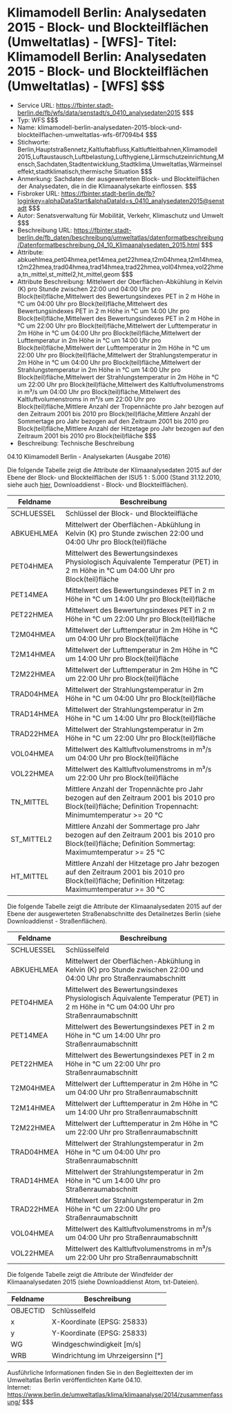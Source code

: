 # Klimamodell Berlin: Analysedaten 2015 - Block- und Blockteilflächen (Umweltatlas) - [WFS]- Titel: Klimamodell Berlin: Analysedaten 2015 - Block- und Blockteilflächen (Umweltatlas) - [WFS] $$$
- Service URL: https://fbinter.stadt-berlin.de/fb/wfs/data/senstadt/s_0410_analysedaten2015 $$$
- Typ: WFS $$$
- Name: klimamodell-berlin-analysedaten-2015-block-und-blockteilflachen-umweltatlas-wfs-6f7094b4 $$$
- Stichworte: Berlin,Hauptstraßennetz,Kaltluftabfluss,Kaltluftleitbahnen,Klimamodell 2015,Luftaustausch,Luftbelastung,Lufthygiene,Lärmschutzeinrichtung,Mensch,Sachdaten,Stadtentwicklung,Stadtklima,Umweltatlas,Wärmeinseleffekt,stadtklimatisch,thermische Situation $$$
- Anmerkung: Sachdaten der ausgewerteten Block- und Blockteilflächen der Analysedaten, die in die Klimaanalysekarte einflossen. $$$
- Fisbroker URL: https://fbinter.stadt-berlin.de/fb?loginkey=alphaDataStart&alphaDataId=s_0410_analysedaten2015@senstadt $$$
- Autor: Senatsverwaltung für Mobilität, Verkehr, Klimaschutz und Umwelt $$$
- Beschreibung URL: https://fbinter.stadt-berlin.de/fb_daten/beschreibung/umweltatlas/datenformatbeschreibung/Datenformatbeschreibung_04_10_Klimaanalysedaten_2015.html $$$
- Attribute: abkuehlmea,pet04hmea,pet14mea,pet22hmea,t2m04hmea,t2m14hmea,t2m22hmea,trad04hmea,trad14hmea,trad22hmea,vol04hmea,vol22hmea,tn_mittel,st_mittel2,ht_mittel,geom $$$
- Attribute Beschreibung: Mittelwert der Oberflächen-Abkühlung in Kelvin (K) pro Stunde zwischen 22:00 und 04:00 Uhr pro Block(teil)fläche,Mittelwert des Bewertungsindexes PET in 2 m Höhe in °C um 04:00 Uhr pro Block(teil)fläche,Mittelwert des Bewertungsindexes PET in 2 m Höhe in °C um 14:00 Uhr pro Block(teil)fläche,Mittelwert des Bewertungsindexes PET in 2 m Höhe in °C um 22:00 Uhr pro Block(teil)fläche,Mittelwert der Lufttemperatur in 2m Höhe in °C um 04:00 Uhr pro Block(teil)fläche,Mittelwert der Lufttemperatur in 2m Höhe in °C um 14:00 Uhr pro Block(teil)fläche,Mittelwert der Lufttemperatur in 2m Höhe in °C um 22:00 Uhr pro Block(teil)fläche,Mittelwert der Strahlungstemperatur in 2m Höhe in °C um 04:00 Uhr pro Block(teil)fläche,Mittelwert der Strahlungstemperatur in 2m Höhe in °C um 14:00 Uhr pro Block(teil)fläche,Mittelwert der Strahlungstemperatur in 2m Höhe in °C um 22:00 Uhr pro Block(teil)fläche,Mittelwert des Kaltluftvolumenstroms in  m³/s um 04:00 Uhr pro Block(teil)fläche,Mittelwert des Kaltluftvolumenstroms in  m³/s um 22:00 Uhr pro Block(teil)fläche,Mittlere Anzahl der Tropennächte pro Jahr bezogen auf den Zeitraum 2001 bis 2010 pro Block(teil)fläche,Mittlere Anzahl der Sommertage pro Jahr  bezogen auf den Zeitraum 2001 bis 2010 pro Block(teil)fläche,Mittlere Anzahl der Hitzetage pro Jahr bezogen auf den Zeitraum 2001 bis 2010 pro Block(teil)fläche $$$
- Beschreibung: Technische Beschreibung 

04.10 Klimamodell Berlin - Analysekarten (Ausgabe 2016)

Die folgende Tabelle zeigt die Attribute der Klimaanalysedaten 2015 auf der Ebene der Block- und Blockteilflächen der ISU5 1 : 5.000 (Stand 31.12.2010, siehe auch [hier](Datenformatbeschreibung%5Fklimamodell%5Fanalysedaten%5F2015%5Fblock%5Fund%5Fblockteilflaechen.pdf), Downloaddienst - Block- und Blockteilflächen).

| **Feldname** | **Beschreibung**                                                                                                                                           |
| ------------ | ---------------------------------------------------------------------------------------------------------------------------------------------------------- |
| SCHLUESSEL   | Schlüssel der Block- und Blockteilfläche                                                                                                                   |
| ABKUEHLMEA   | Mittelwert der Oberflächen-Abkühlung in Kelvin (K) pro Stunde zwischen 22:00 und 04:00 Uhr pro Block(teil)fläche                                           |
| PET04HMEA    | Mittelwert des Bewertungsindexes Physiologisch Äquivalente Temperatur (PET) in 2 m Höhe in °C um 04:00 Uhr pro Block(teil)fläche                           |
| PET14MEA     | Mittelwert des Bewertungsindexes PET in 2 m Höhe in °C um 14:00 Uhr pro Block(teil)fläche                                                                  |
| PET22HMEA    | Mittelwert des Bewertungsindexes PET in 2 m Höhe in °C um 22:00 Uhr pro Block(teil)fläche                                                                  |
| T2M04HMEA    | Mittelwert der Lufttemperatur in 2m Höhe in °C um 04:00 Uhr pro Block(teil)fläche                                                                          |
| T2M14HMEA    | Mittelwert der Lufttemperatur in 2m Höhe in °C um 14:00 Uhr pro Block(teil)fläche                                                                          |
| T2M22HMEA    | Mittelwert der Lufttemperatur in 2m Höhe in °C um 22:00 Uhr pro Block(teil)fläche                                                                          |
| TRAD04HMEA   | Mittelwert der Strahlungstemperatur in 2m Höhe in °C um 04:00 Uhr pro Block(teil)fläche                                                                    |
| TRAD14HMEA   | Mittelwert der Strahlungstemperatur in 2m Höhe in °C um 14:00 Uhr pro Block(teil)fläche                                                                    |
| TRAD22HMEA   | Mittelwert der Strahlungstemperatur in 2m Höhe in °C um 22:00 Uhr pro Block(teil)fläche                                                                    |
| VOL04HMEA    | Mittelwert des Kaltluftvolumenstroms in m³/s um 04:00 Uhr pro Block(teil)fläche                                                                            |
| VOL22HMEA    | Mittelwert des Kaltluftvolumenstroms in m³/s um 22:00 Uhr pro Block(teil)fläche                                                                            |
| TN\_MITTEL   | Mittlere Anzahl der Tropennächte pro Jahr bezogen auf den Zeitraum 2001 bis 2010 pro Block(teil)fläche; Definition Tropennacht: Minimumtemperatur >= 20 °C |
| ST\_MITTEL2  | Mittlere Anzahl der Sommertage pro Jahr bezogen auf den Zeitraum 2001 bis 2010 pro Block(teil)fläche; Definition Sommertag: Maximumtemperatur >= 25 °C     |
| HT\_MITTEL   | Mittlere Anzahl der Hitzetage pro Jahr bezogen auf den Zeitraum 2001 bis 2010 pro Block(teil)fläche; Definition Hitzetag: Maximumtemperatur >= 30 °C       |

Die folgende Tabelle zeigt die Attribute der Klimaanalysedaten 2015 auf der Ebene der ausgewerteten Straßenabschnitte des Detailnetzes Berlin (siehe Downloaddienst - Straßenflächen).

| **Feldname** | **Beschreibung**                                                                                                                    |
| ------------ | ----------------------------------------------------------------------------------------------------------------------------------- |
| SCHLUESSEL   | Schlüsselfeld                                                                                                                       |
| ABKUEHLMEA   | Mittelwert der Oberflächen-Abkühlung in Kelvin (K) pro Stunde zwischen 22:00 und 04:00 Uhr pro Straßenraumabschnitt                 |
| PET04HMEA    | Mittelwert des Bewertungsindexes Physiologisch Äquivalente Temperatur (PET) in 2 m Höhe in °C um 04:00 Uhr pro Straßenraumabschnitt |
| PET14MEA     | Mittelwert des Bewertungsindexes PET in 2 m Höhe in °C um 14:00 Uhr pro Straßenraumabschnitt                                        |
| PET22HMEA    | Mittelwert des Bewertungsindexes PET in 2 m Höhe in °C um 22:00 Uhr pro Straßenraumabschnitt                                        |
| T2M04HMEA    | Mittelwert der Lufttemperatur in 2m Höhe in °C um 04:00 Uhr pro Straßenraumabschnitt                                                |
| T2M14HMEA    | Mittelwert der Lufttemperatur in 2m Höhe in °C um 14:00 Uhr pro Straßenraumabschnitt                                                |
| T2M22HMEA    | Mittelwert der Lufttemperatur in 2m Höhe in °C um 22:00 Uhr pro Straßenraumabschnitt                                                |
| TRAD04HMEA   | Mittelwert der Strahlungstemperatur in 2m Höhe in °C um 04:00 Uhr pro Straßenraumabschnitt                                          |
| TRAD14HMEA   | Mittelwert der Strahlungstemperatur in 2m Höhe in °C um 14:00 Uhr pro Straßenraumabschnitt                                          |
| TRAD22HMEA   | Mittelwert der Strahlungstemperatur in 2m Höhe in °C um 22:00 Uhr pro Straßenraumabschnitt                                          |
| VOL04HMEA    | Mittelwert des Kaltluftvolumenstroms in m³/s um 04:00 Uhr pro Straßenraumabschnitt                                                  |
| VOL22HMEA    | Mittelwert des Kaltluftvolumenstroms in m³/s um 22:00 Uhr pro Straßenraumabschnitt                                                  |

Die folgende Tabelle zeigt die Attribute der Windfelder der Klimaanalysedaten 2015 (siehe Downloaddienst Atom, txt-Dateien).

| **Feldname** | **Beschreibung**                    |
| ------------ | ----------------------------------- |
| OBJECTID     | Schlüsselfeld                       |
| x            | X-Koordinate (EPSG: 25833)          |
| y            | Y-Koordinate (EPSG: 25833)          |
| WG           | Windgeschwindigkeit \[m/s\]         |
| WRB          | Windrichtung im Uhrzeigersinn \[°\] |

Ausführliche Informationen finden Sie in den Begleittexten der im Umweltatlas Berlin veröffentlichten Karte 04.10.  
Internet: https://www.berlin.de/umweltatlas/klima/klimaanalyse/2014/zusammenfassung/ $$$
